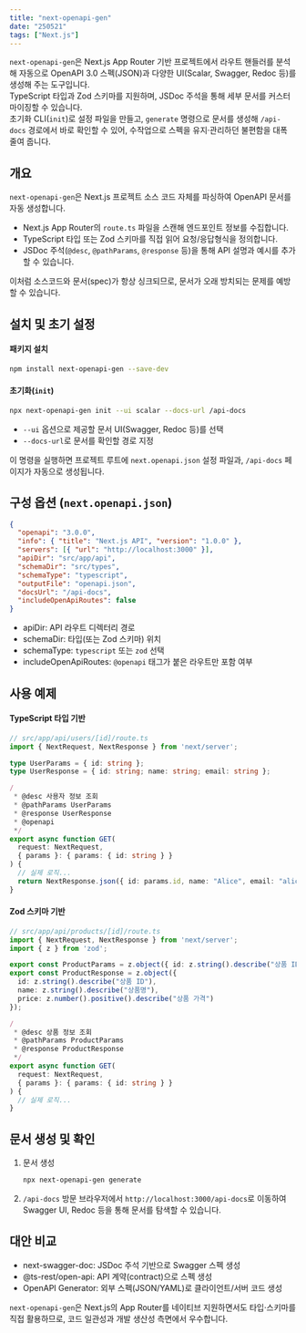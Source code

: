 ```yaml
---
title: "next-openapi-gen"
date: "250521"
tags: ["Next.js"]
---
```


`next-openapi-gen`은 Next.js App Router 기반 프로젝트에서 라우트 핸들러를 분석해 자동으로 OpenAPI 3.0 스펙(JSON)과 다양한 UI(Scalar, Swagger, Redoc 등)를 생성해 주는 도구입니다.  
TypeScript 타입과 Zod 스키마를 지원하며, JSDoc 주석을 통해 세부 문서를 커스터마이징할 수 있습니다.  
초기화 CLI(`init`)로 설정 파일을 만들고, `generate` 명령으로 문서를 생성해 `/api-docs` 경로에서 바로 확인할 수 있어, 수작업으로 스펙을 유지·관리하던 불편함을 대폭 줄여 줍니다.

## 개요

`next-openapi-gen`은 Next.js 프로젝트 소스 코드 자체를 파싱하여 OpenAPI 문서를 자동 생성합니다.

- Next.js App Router의 `route.ts` 파일을 스캔해 엔드포인트 정보를 수집합니다.
- TypeScript 타입 또는 Zod 스키마를 직접 읽어 요청/응답형식을 정의합니다.
- JSDoc 주석(`@desc`, `@pathParams`, `@response` 등)을 통해 API 설명과 예시를 추가할 수 있습니다.

이처럼 소스코드와 문서(spec)가 항상 싱크되므로, 문서가 오래 방치되는 문제를 예방할 수 있습니다.

## 설치 및 초기 설정

#### 패키지 설치

```bash
npm install next-openapi-gen --save-dev
```

#### 초기화(`init`)

```bash
npx next-openapi-gen init --ui scalar --docs-url /api-docs
```

- `--ui` 옵션으로 제공할 문서 UI(Swagger, Redoc 등)를 선택
- `--docs-url`로 문서를 확인할 경로 지정

이 명령을 실행하면 프로젝트 루트에 `next.openapi.json` 설정 파일과, `/api-docs` 페이지가 자동으로 생성됩니다.

## 구성 옵션 (`next.openapi.json`)

```json
{
  "openapi": "3.0.0",
  "info": { "title": "Next.js API", "version": "1.0.0" },
  "servers": [{ "url": "http://localhost:3000" }],
  "apiDir": "src/app/api",
  "schemaDir": "src/types",
  "schemaType": "typescript",
  "outputFile": "openapi.json",
  "docsUrl": "/api-docs",
  "includeOpenApiRoutes": false
}
```

- apiDir: API 라우트 디렉터리 경로
- schemaDir: 타입(또는 Zod 스키마) 위치
- schemaType: `typescript` 또는 `zod` 선택
- includeOpenApiRoutes: `@openapi` 태그가 붙은 라우트만 포함 여부

## 사용 예제

#### TypeScript 타입 기반

```ts
// src/app/api/users/[id]/route.ts
import { NextRequest, NextResponse } from 'next/server';

type UserParams = { id: string };
type UserResponse = { id: string; name: string; email: string };

/
 * @desc 사용자 정보 조회
 * @pathParams UserParams
 * @response UserResponse
 * @openapi
 */
export async function GET(
  request: NextRequest,
  { params }: { params: { id: string } }
) {
  // 실제 로직...
  return NextResponse.json({ id: params.id, name: "Alice", email: "alice@example.com" });
}
```

#### Zod 스키마 기반

```ts
// src/app/api/products/[id]/route.ts
import { NextRequest, NextResponse } from 'next/server';
import { z } from 'zod';

export const ProductParams = z.object({ id: z.string().describe("상품 ID") });
export const ProductResponse = z.object({
  id: z.string().describe("상품 ID"),
  name: z.string().describe("상품명"),
  price: z.number().positive().describe("상품 가격")
});

/
 * @desc 상품 정보 조회
 * @pathParams ProductParams
 * @response ProductResponse
 */
export async function GET(
  request: NextRequest,
  { params }: { params: { id: string } }
) {
  // 실제 로직...
}
```

## 문서 생성 및 확인

1. 문서 생성

   ```bash
   npx next-openapi-gen generate
   ```

2. `/api-docs` 방문
   브라우저에서 `http://localhost:3000/api-docs`로 이동하여 Swagger UI, Redoc 등을 통해 문서를 탐색할 수 있습니다.

## 대안 비교

- next-swagger-doc: JSDoc 주석 기반으로 Swagger 스펙 생성
- @ts-rest/open-api: API 계약(contract)으로 스펙 생성
- OpenAPI Generator: 외부 스펙(JSON/YAML)로 클라이언트/서버 코드 생성

`next-openapi-gen`은 Next.js의 App Router를 네이티브 지원하면서도 타입·스키마를 직접 활용하므로, 코드 일관성과 개발 생산성 측면에서 우수합니다.
